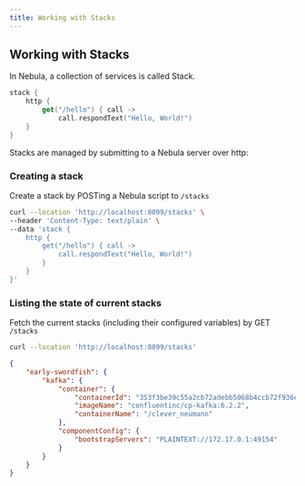 ```yaml
---
title: Working with Stacks
---
```


## Working with Stacks

In Nebula, a collection of services is called Stack.

```kotlin
stack {
    http {
        get("/hello") { call ->
            call.respondText("Hello, World!")
    }
}
```

Stacks are managed by submitting to a Nebula server over http:

### Creating a stack
Create a stack by POSTing a Nebula script to `/stacks`

```bash
curl --location 'http://localhost:8099/stacks' \
--header 'Content-Type: text/plain' \
--data 'stack {
    http {
        get("/hello") { call ->
            call.respondText("Hello, World!")
        }
    }
}'
```

### Listing the state of current stacks
Fetch the current stacks (including their configured variables) by GET `/stacks`

```bash
curl --location 'http://localhost:8099/stacks'
```

```json
{
    "early-swordfish": {
        "kafka": {
            "container": {
                "containerId": "353f3be39c55a2cb72adebb5068b4ccb72f936e0c39e2571e33c13a30a29dcf4",
                "imageName": "confluentinc/cp-kafka:6.2.2",
                "containerName": "/clever_neumann"
            },
            "componentConfig": {
                "bootstrapServers": "PLAINTEXT://172.17.0.1:49154"
            }
        }
    }
}
```
